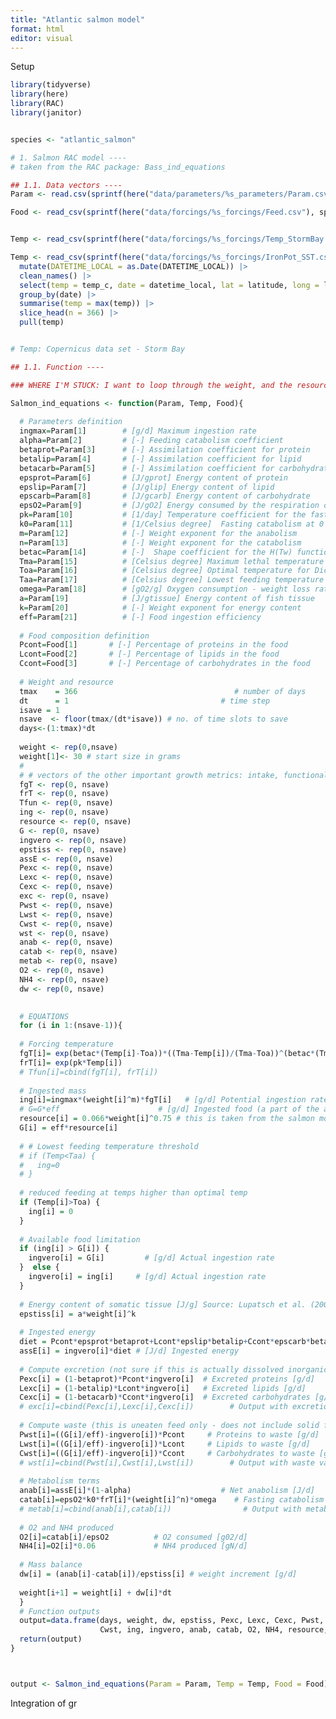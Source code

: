 ```yaml
---
title: "Atlantic salmon model"
format: html
editor: visual
---
```


Setup

```r
library(tidyverse)
library(here)
library(RAC)
library(janitor)


species <- "atlantic_salmon"

```

```r


# 1. Salmon RAC model ----
# taken from the RAC package: Bass_ind_equations

## 1.1. Data vectors ----
Param <- read.csv(sprintf(here("data/parameters/%s_parameters/Param.csv"), species)) |> pull(Value)

Food <- read_csv(sprintf(here("data/forcings/%s_forcings/Feed.csv"), species)) |> pull(value)


Temp <- read_csv(sprintf(here("data/forcings/%s_forcings/Temp_StormBay.csv"), species)) |> slice_head(n=367) |> pull(SST_celsius)

Temp <- read_csv(sprintf(here("data/forcings/%s_forcings/IronPot_SST.csv"), species)) |> 
  mutate(DATETIME_LOCAL = as.Date(DATETIME_LOCAL)) |> 
  clean_names() |> 
  select(temp = temp_c, date = datetime_local, lat = latitude, long = longitude) |> 
  group_by(date) |> 
  summarise(temp = max(temp)) |> 
  slice_head(n = 366) |> 
  pull(temp)


# Temp: Copernicus data set - Storm Bay

## 1.1. Function ----

### WHERE I'M STUCK: I want to loop through the weight, and the resource (G)

Salmon_ind_equations <- function(Param, Temp, Food){
  
  # Parameters definition
  ingmax=Param[1]        # [g/d] Maximum ingestion rate
  alpha=Param[2]         # [-] Feeding catabolism coefficient
  betaprot=Param[3]      # [-] Assimilation coefficient for protein
  betalip=Param[4]       # [-] Assimilation coefficient for lipid
  betacarb=Param[5]      # [-] Assimilation coefficient for carbohydrates
  epsprot=Param[6]       # [J/gprot] Energy content of protein
  epslip=Param[7]        # [J/glip] Energy content of lipid
  epscarb=Param[8]       # [J/gcarb] Energy content of carbohydrate
  epsO2=Param[9]         # [J/gO2] Energy consumed by the respiration of 1g of oxygen
  pk=Param[10]           # [1/day] Temperature coefficient for the fasting catabolism
  k0=Param[11]           # [1/Celsius degree]  Fasting catabolism at 0 Celsius degree
  m=Param[12]            # [-] Weight exponent for the anabolism
  n=Param[13]            # [-] Weight exponent for the catabolism
  betac=Param[14]        # [-]  Shape coefficient for the H(Tw) function
  Tma=Param[15]          # [Celsius degree] Maximum lethal temperature for Dicentrarchus labrax
  Toa=Param[16]          # [Celsius degree] Optimal temperature for Dicentrarchus labrax
  Taa=Param[17]          # [Celsius degree] Lowest feeding temperature for Dicentrarchus labrax
  omega=Param[18]        # [gO2/g] Oxygen consumption - weight loss ratio
  a=Param[19]            # [J/gtissue] Energy content of fish tissue
  k=Param[20]            # [-] Weight exponent for energy content
  eff=Param[21]          # [-] Food ingestion efficiency
  
  # Food composition definition
  Pcont=Food[1]       # [-] Percentage of proteins in the food
  Lcont=Food[2]       # [-] Percentage of lipids in the food
  Ccont=Food[3]       # [-] Percentage of carbohydrates in the food
  
  # Weight and resource
  tmax    = 366                                   # number of days 
  dt      = 1                                  # time step
  isave = 1
  nsave  <- floor(tmax/(dt*isave)) # no. of time slots to save
  days<-(1:tmax)*dt
  
  weight <- rep(0,nsave)
  weight[1]<- 30 # start size in grams
  # 
  # # vectors of the other important growth metrics: intake, functional response, assimilated energy and growth increment
  fgT <- rep(0, nsave)
  frT <- rep(0, nsave)
  Tfun <- rep(0, nsave)
  ing <- rep(0, nsave)
  resource <- rep(0, nsave)
  G <- rep(0, nsave)
  ingvero <- rep(0, nsave)
  epstiss <- rep(0, nsave)
  assE <- rep(0, nsave)
  Pexc <- rep(0, nsave)
  Lexc <- rep(0, nsave)
  Cexc <- rep(0, nsave)
  exc <- rep(0, nsave)
  Pwst <- rep(0, nsave)
  Lwst <- rep(0, nsave)
  Cwst <- rep(0, nsave)
  wst <- rep(0, nsave)
  anab <- rep(0, nsave)
  catab <- rep(0, nsave)
  metab <- rep(0, nsave)
  O2 <- rep(0, nsave)
  NH4 <- rep(0, nsave)
  dw <- rep(0, nsave)

  
  # EQUATIONS
  for (i in 1:(nsave-1)){
    
  # Forcing temperature
  fgT[i]= exp(betac*(Temp[i]-Toa))*((Tma-Temp[i])/(Tma-Toa))^(betac*(Tma-Toa))   # Optimum Temperature dependence for ingestion
  frT[i]= exp(pk*Temp[i])                                                       # Exponential Temperature dependence for catabolism
  # Tfun[i]=cbind(fgT[i], frT[i])                                               # Output with temperature limitation functions
  
  # Ingested mass
  ing[i]=ingmax*(weight[i]^m)*fgT[i]   # [g/d] Potential ingestion rate
  # G=G*eff                      # [g/d] Ingested food (a part of the available food falls through the net)
  resource[i] = 0.066*weight[i]^0.75 # this is taken from the salmon model
  G[i] = eff*resource[i]
  
  # # Lowest feeding temperature threshold
  # if (Temp<Taa) {
  #   ing=0
  # }
  
  # reduced feeding at temps higher than optimal temp
  if (Temp[i]>Toa) {
    ing[i] = 0
  }
  
  # Available food limitation
  if (ing[i] > G[i]) {
    ingvero[i] = G[i]         # [g/d] Actual ingestion rate
  }  else {
    ingvero[i] = ing[i]     # [g/d] Actual ingestion rate
  }
  
  # Energy content of somatic tissue [J/g] Source: Lupatsch et al. (2003)
  epstiss[i] = a*weight[i]^k
  
  # Ingested energy
  diet = Pcont*epsprot*betaprot+Lcont*epslip*betalip+Ccont*epscarb*betacarb # [J/g] Energy content of the ingested food
  assE[i] = ingvero[i]*diet # [J/d] Ingested energy
  
  # Compute excretion (not sure if this is actually dissolved inorganic nutrients)
  Pexc[i] = (1-betaprot)*Pcont*ingvero[i]  # Excreted proteins [g/d]
  Lexc[i] = (1-betalip)*Lcont*ingvero[i]   # Excreted lipids [g/d]
  Cexc[i] = (1-betacarb)*Ccont*ingvero[i]  # Excreted carbohydrates [g/d]
  # exc[i]=cbind(Pexc[i],Lexc[i],Cexc[i])        # Output with excretion values
  
  # Compute waste (this is uneaten feed only - does not include solid faecal matter)
  Pwst[i]=((G[i]/eff)-ingvero[i])*Pcont     # Proteins to waste [g/d]
  Lwst[i]=((G[i]/eff)-ingvero[i])*Lcont     # Lipids to waste [g/d]
  Cwst[i]=((G[i]/eff)-ingvero[i])*Ccont     # Carbohydrates to waste [g/d]
  # wst[i]=cbind(Pwst[i],Cwst[i],Lwst[i])        # Output with waste values
  
  # Metabolism terms
  anab[i]=assE[i]*(1-alpha)                    # Net anabolism [J/d]
  catab[i]=epsO2*k0*frT[i]*(weight[i]^n)*omega    # Fasting catabolism [J/d]
  # metab[i]=cbind(anab[i],catab[i])                # Output with metabolic rates
  
  # O2 and NH4 produced
  O2[i]=catab[i]/epsO2          # O2 consumed [g02/d]
  NH4[i]=O2[i]*0.06             # NH4 produced [gN/d]
  
  # Mass balance
  dw[i] = (anab[i]-catab[i])/epstiss[i] # weight increment [g/d]
  
  weight[i+1] = weight[i] + dw[i]*dt
  }
  # Function outputs
  output=data.frame(days, weight, dw, epstiss, Pexc, Lexc, Cexc, Pwst, Lwst, 
                    Cwst, ing, ingvero, anab, catab, O2, NH4, resource, fgT, frT, Temp)
  return(output) 
}



output <- Salmon_ind_equations(Param = Param, Temp = Temp, Food = Food)

```

Integration of gr

```r




```
